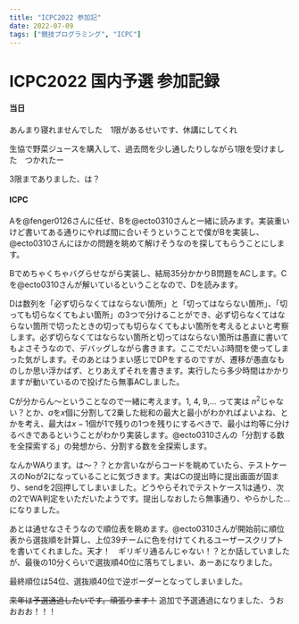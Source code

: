 ```yaml
---
title: "ICPC2022 参加記"
date: 2022-07-09
tags: ["競技プログラミング", "ICPC"]
---
```


# ICPC2022 国内予選 参加記録

#### 当日

あんまり寝れませんでした　1限があるせいです、休講にしてくれ

生協で野菜ジュースを購入して、過去問を少し通したりしながら1限を受けました　つかれたー

3限までありました、は？



#### ICPC

Aを@fenger0126さんに任せ、Bを@ecto0310さんと一緒に読みます。実装重いけど書いてある通りにやれば間に合いそうということで僕がBを実装し、@ecto0310さんにほかの問題を眺めて解けそうなのを探してもらうことにします。

Bでめちゃくちゃバグらせながら実装し、結局35分かかりB問題をACします。Cを@ecto0310さんが解いているということなので、Dを読みます。

Dは数列を「必ず切らなくてはならない箇所」と「切ってはならない箇所」、「切っても切らなくてもよい箇所」の3つで分けることができ、必ず切らなくてはならない箇所で切ったときの切っても切らなくてもよい箇所を考えるとよいと考察します。必ず切らなくてはならない箇所と切ってはならない箇所は愚直に書いてもよさそうなので、デバッグしながら書きます。ここでだいぶ時間を使ってしまった気がします。そのあとはうまい感じでDPをするのですが、遷移が愚直なものしか思い浮かばず、とりあえずそれを書きます。実行したら多少時間はかかりますが動いているので投げたら無事ACしました。

Cが分からん～ということなので一緒に考えます。1, 4, 9,... って実は $n^2$じゃない？とか、$a$を$x$個に分割して2乗した総和の最大と最小がわかればよいよね、とかを考え、最大は$x-1$個が$1$で残りの1つを残りにするべきで、最小は均等に分けるべきであるということがわかり実装します。@ecto0310さんの「分割する数を全探索する」の発想から、分割する数を全探索します。

なんかWAります。は～？？とか言いながらコードを眺めていたら、テストケースのNoが2になっていることに気づきます。実はCの提出時に提出画面が固まり、sendを2回押してしまいました。どうやらそれでテストケース1は通り、次の2でWA判定をいただいたようです。提出しなおしたら無事通り、やらかした...になりました。

あとは通せなさそうなので順位表を眺めます。@ecto0310さんが開始前に順位表から選抜順を計算し、上位39チームに色を付けてくれるユーザースクリプトを書いてくれました。天才！　ギリギリ通るんじゃない！？とか話していましたが、最後の10分くらいで選抜順40位に落ちてしまい、あーあになりました。



最終順位は54位、選抜順40位で逆ボーダーとなってしまいました。

~~来年は予選通過したいです。頑張ります！~~ 追加で予選通過になりました、うおおおお！！！
